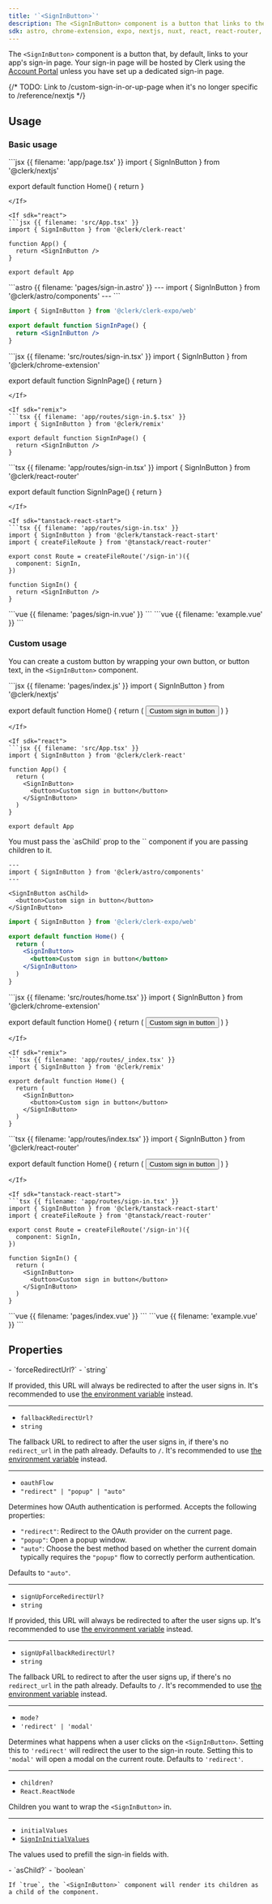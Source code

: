 ```yaml
---
title: '`<SignInButton>`'
description: The <SignInButton> component is a button that links to the sign-in page or displays the sign-in modal.
sdk: astro, chrome-extension, expo, nextjs, nuxt, react, react-router, remix, tanstack-react-start, vue
---
```


The `<SignInButton>` component is a button that, by default, links to your app's sign-in page. Your sign-in page will be hosted by Clerk using the [Account Portal](/docs/guides/customizing-clerk/account-portal) unless you have set up a dedicated sign-in page.

{/* TODO: Link to /custom-sign-in-or-up-page when it's no longer specific to /reference/nextjs */}

## Usage

### Basic usage

<If sdk="nextjs">
  ```jsx {{ filename: 'app/page.tsx' }}
  import { SignInButton } from '@clerk/nextjs'

  export default function Home() {
    return <SignInButton />
  }
  ```
</If>

<If sdk="react">
  ```jsx {{ filename: 'src/App.tsx' }}
  import { SignInButton } from '@clerk/clerk-react'

  function App() {
    return <SignInButton />
  }

  export default App
  ```
</If>

<If sdk="astro">
  ```astro {{ filename: 'pages/sign-in.astro' }}
  ---
  import { SignInButton } from '@clerk/astro/components'
  ---

  <SignInButton />
  ```
</If>

<If sdk="expo">
  <Include src="_partials/expo/web-only-callout" />

  ```jsx {{ filename: '/app/sign-in.web.tsx' }}
  import { SignInButton } from '@clerk/clerk-expo/web'

  export default function SignInPage() {
    return <SignInButton />
  }
  ```
</If>

<If sdk="chrome-extension">
  ```jsx {{ filename: 'src/routes/sign-in.tsx' }}
  import { SignInButton } from '@clerk/chrome-extension'

  export default function SignInPage() {
    return <SignInButton />
  }
  ```
</If>

<If sdk="remix">
  ```tsx {{ filename: 'app/routes/sign-in.$.tsx' }}
  import { SignInButton } from '@clerk/remix'

  export default function SignInPage() {
    return <SignInButton />
  }
  ```
</If>

<If sdk="react-router">
  ```tsx {{ filename: 'app/routes/sign-in.tsx' }}
  import { SignInButton } from '@clerk/react-router'

  export default function SignInPage() {
    return <SignInButton />
  }
  ```
</If>

<If sdk="tanstack-react-start">
  ```tsx {{ filename: 'app/routes/sign-in.tsx' }}
  import { SignInButton } from '@clerk/tanstack-react-start'
  import { createFileRoute } from '@tanstack/react-router'

  export const Route = createFileRoute('/sign-in')({
    component: SignIn,
  })

  function SignIn() {
    return <SignInButton />
  }
  ```
</If>

<If sdk="nuxt">
  ```vue {{ filename: 'pages/sign-in.vue' }}
  <script setup>
  // Components are automatically imported
  </script>

  <template>
    <SignInButton />
  </template>
  ```
</If>

<If sdk="vue">
  ```vue {{ filename: 'example.vue' }}
  <script setup>
  import { SignInButton } from '@clerk/vue'
  </script>

  <template>
    <SignInButton />
  </template>
  ```
</If>

### Custom usage

You can create a custom button by wrapping your own button, or button text, in the `<SignInButton>` component.

<If sdk="nextjs">
  ```jsx {{ filename: 'pages/index.js' }}
  import { SignInButton } from '@clerk/nextjs'

  export default function Home() {
    return (
      <SignInButton>
        <button>Custom sign in button</button>
      </SignInButton>
    )
  }
  ```
</If>

<If sdk="react">
  ```jsx {{ filename: 'src/App.tsx' }}
  import { SignInButton } from '@clerk/clerk-react'

  function App() {
    return (
      <SignInButton>
        <button>Custom sign in button</button>
      </SignInButton>
    )
  }

  export default App
  ```
</If>

<If sdk="astro">
  You must pass the `asChild` prop to the `<SignInButton>` component if you are passing children to it.

  ```astro {{ filename: 'pages/index.astro' }}
  ---
  import { SignInButton } from '@clerk/astro/components'
  ---

  <SignInButton asChild>
    <button>Custom sign in button</button>
  </SignInButton>
  ```
</If>

<If sdk="expo">
  <Include src="_partials/expo/web-only-callout" />

  ```jsx {{ filename: '/app/index.tsx' }}
  import { SignInButton } from '@clerk/clerk-expo/web'

  export default function Home() {
    return (
      <SignInButton>
        <button>Custom sign in button</button>
      </SignInButton>
    )
  }
  ```
</If>

<If sdk="chrome-extension">
  ```jsx {{ filename: 'src/routes/home.tsx' }}
  import { SignInButton } from '@clerk/chrome-extension'

  export default function Home() {
    return (
      <SignInButton>
        <button>Custom sign in button</button>
      </SignInButton>
    )
  }
  ```
</If>

<If sdk="remix">
  ```tsx {{ filename: 'app/routes/_index.tsx' }}
  import { SignInButton } from '@clerk/remix'

  export default function Home() {
    return (
      <SignInButton>
        <button>Custom sign in button</button>
      </SignInButton>
    )
  }
  ```
</If>

<If sdk="react-router">
  ```tsx {{ filename: 'app/routes/index.tsx' }}
  import { SignInButton } from '@clerk/react-router'

  export default function Home() {
    return (
      <SignInButton>
        <button>Custom sign in button</button>
      </SignInButton>
    )
  }
  ```
</If>

<If sdk="tanstack-react-start">
  ```tsx {{ filename: 'app/routes/sign-in.tsx' }}
  import { SignInButton } from '@clerk/tanstack-react-start'
  import { createFileRoute } from '@tanstack/react-router'

  export const Route = createFileRoute('/sign-in')({
    component: SignIn,
  })

  function SignIn() {
    return (
      <SignInButton>
        <button>Custom sign in button</button>
      </SignInButton>
    )
  }
  ```
</If>

<If sdk="nuxt">
  ```vue {{ filename: 'pages/index.vue' }}
  <script setup>
  // Components are automatically imported
  </script>

  <template>
    <SignInButton>
      <button>Custom sign in button</button>
    </SignInButton>
  </template>
  ```
</If>

<If sdk="vue">
  ```vue {{ filename: 'example.vue' }}
  <script setup>
  import { SignInButton } from '@clerk/vue'
  </script>

  <template>
    <SignInButton>
      <button>Custom sign in button</button>
    </SignInButton>
  </template>
  ```
</If>

## Properties

<Properties>
  - `forceRedirectUrl?`
  - `string`

  If provided, this URL will always be redirected to after the user signs in. It's recommended to use [the environment variable](/docs/guides/development/clerk-environment-variables#sign-in-and-sign-up-redirects) instead.

  ---

  - `fallbackRedirectUrl?`
  - `string`

  The fallback URL to redirect to after the user signs in, if there's no `redirect_url` in the path already. Defaults to `/`. It's recommended to use [the environment variable](/docs/guides/development/clerk-environment-variables#sign-in-and-sign-up-redirects) instead.

  ---

  - `oauthFlow`
  - `"redirect" | "popup" | "auto"`

  Determines how OAuth authentication is performed. Accepts the following properties:

  - `"redirect"`: Redirect to the OAuth provider on the current page.
  - `"popup"`: Open a popup window.
  - `"auto"`: Choose the best method based on whether the current domain typically requires the `"popup"` flow to correctly perform authentication.

  Defaults to `"auto"`.

  ---

  - `signUpForceRedirectUrl?`
  - `string`

  If provided, this URL will always be redirected to after the user signs up. It's recommended to use [the environment variable](/docs/guides/development/clerk-environment-variables#sign-in-and-sign-up-redirects) instead.

  ---

  - `signUpFallbackRedirectUrl?`
  - `string`

  The fallback URL to redirect to after the user signs up, if there's no `redirect_url` in the path already. Defaults to `/`. It's recommended to use [the environment variable](/docs/guides/development/clerk-environment-variables#sign-in-and-sign-up-redirects) instead.

  ---

  - `mode?`
  - `'redirect' | 'modal'`

  Determines what happens when a user clicks on the `<SignInButton>`. Setting this to `'redirect'` will redirect the user to the sign-in route. Setting this to `'modal'` will open a modal on the current route. Defaults to `'redirect'`.

  ---

  - `children?`
  - `React.ReactNode`

  Children you want to wrap the `<SignInButton>` in.

  ---

  - `initialValues`
  - [`SignInInitialValues`](/docs/reference/javascript/types/sign-in-initial-values)

  The values used to prefill the sign-in fields with.
</Properties>

<If sdk="astro">
  <Properties>
    - `asChild?`
    - `boolean`

    If `true`, the `<SignInButton>` component will render its children as a child of the component.
  </Properties>
</If>
